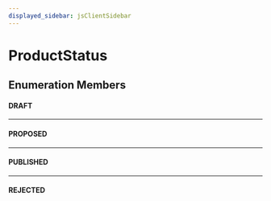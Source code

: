 ```yaml
---
displayed_sidebar: jsClientSidebar
---
```



# ProductStatus

## Enumeration Members

#### DRAFT

___

#### PROPOSED

___

#### PUBLISHED

___

#### REJECTED
